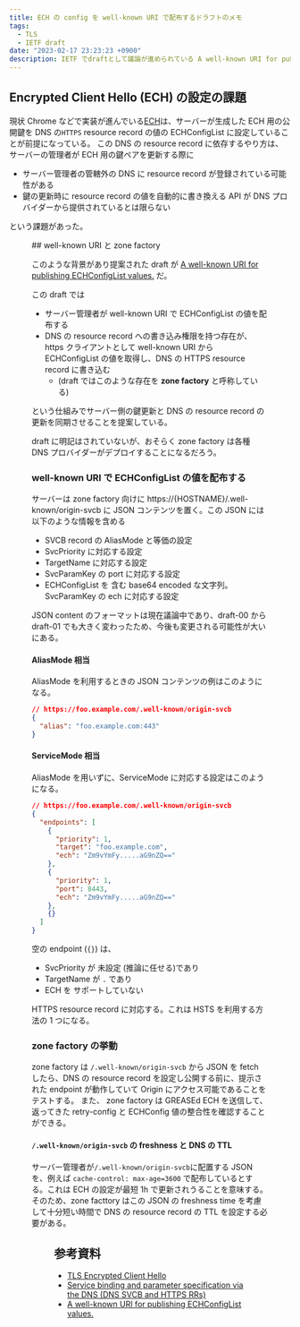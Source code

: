 ```yaml
---
title: ECH の config を well-known URI で配布するドラフトのメモ
tags:
  - TLS
  - IETF draft
date: "2023-02-17 23:23:23 +0900"
description: IETF でdraftとして議論が進められている A well-known URI for publishing ECHConfigList values. のメモ
---
```



## Encrypted Client Hello (ECH) の設定の課題

現状 Chrome などで実装が進んでいる[ECH](https://chromestatus.com/feature/6196703843581952)は、サーバーが生成した ECH 用の公開鍵を DNS の`HTTPS` resource record の値の ECHConfigList に設定していることが前提になっている。
この DNS の resource record に依存するやり方は、サーバーの管理者が ECH 用の鍵ペアを更新する際に

- サーバー管理者の管轄外の DNS に resource record が登録されている可能性がある
- 鍵の更新時に resource record の値を自動的に書き換える API が DNS プロバイダーから提供されているとは限らない

という課題があった。


<Figure
  src={httpsRecordImage}
  widths={[400, 800]}
  sizes="(max-width: 800px) 100vw, 50vw"
  aspectRatio="3:2"
  alt="HTTPS record のみでの ECH のイメージ図"
  caption="fig.1: HTTPS record のみで ECH を設定するときのイメージ図"
/>
## well-known URI と zone factory

このような背景があり提案された draft が [A well-known URI for publishing ECHConfigList values.](https://datatracker.ietf.org/doc/draft-ietf-tls-wkech/) だ。

この draft では

- サーバー管理者が well-known URI で ECHConfigList の値を配布する
- DNS の resource record への書き込み権限を持つ存在が、https クライアントとして well-known URI から ECHConfigList の値を取得し、DNS の HTTPS resource record に書き込む
  - (draft ではこのような存在を **zone factory** と呼称している)

という仕組みでサーバー側の鍵更新と DNS の resource record の更新を同期させることを提案している。

draft に明記はされていないが、おそらく zone factory は各種 DNS プロバイダーがデプロイすることになるだろう。

### well-known URI で ECHConfigList の値を配布する

サーバーは zone factory 向けに https://\{HOSTNAME\}/.well-known/origin-svcb に JSON コンテンツを置く。この JSON には以下のような情報を含める

- SVCB record の AliasMode と等価の設定
- SvcPriority に対応する設定
- TargetName に対応する設定
- SvcParamKey の port に対応する設定
- ECHConfigList を 含む base64 encoded な文字列。SvcParamKey の ech に対応する設定

JSON content のフォーマットは現在議論中であり、draft-00 から draft-01 でも大きく変わったため、今後も変更される可能性が大いにある。

#### AliasMode 相当

AliasMode を利用するときの JSON コンテンツの例はこのようになる。

```json
// https://foo.example.com/.well-known/origin-svcb
{
  "alias": "foo.example.com:443"
}
```

#### ServiceMode 相当

AliasMode を用いずに、ServiceMode に対応する設定はこのようになる。

```json
// https://foo.example.com/.well-known/origin-svcb
{
  "endpoints": [
    {
      "priority": 1,
      "target": "foo.example.com",
      "ech": "Zm9vYmFy.....aG9nZQ=="
    },
    {
      "priority": 1,
      "port": 8443,
      "ech": "Zm9vYmFy.....aG9nZQ=="
    },
    {}
  ]
}
```

空の endpoint (`{}`) は、

- SvcPriority が 未設定 (推論に任せる)であり
- TargetName が `.` であり
- ECH を サポートしていない

HTTPS resource record に対応する。これは HSTS を利用する方法の 1 つになる。

### zone factory の挙動

zone factory は `/.well-known/origin-svcb` から JSON を fetch したら、DNS の resource record を設定し公開する前に、提示された endpoint が動作していて Origin にアクセス可能であることをテストする。
また、 zone factory は GREASEd ECH を送信して、返ってきた retry-config と ECHConfig 値の整合性を確認することができる。

#### `/.well-known/origin-svcb` の freshness と DNS の TTL

サーバー管理者が`/.well-known/origin-svcb`に配置する JSON を、例えば `cache-control: max-age=3600` で配布しているとする。これは ECH の設定が最短 1h で更新されうることを意味する。そのため、zone facttory はこの JSON の freshness time を考慮して十分短い時間で DNS の resource record の TTL を設定する必要がある。


<Figure
  src={wellKnownUriImage}
  widths={[400, 800]}
  sizes="(max-width: 800px) 100vw, 50vw"
  aspectRatio="3:2"
  alt="HTTPS record と zone factory を組み合わせた ECH のイメージ図"
  caption="fig.2: HTTPS record と zone factory を組み合わせて ECH を設定するときのイメージ図"
/>

## 参考資料

- [TLS Encrypted Client Hello](https://www.ietf.org/archive/id/draft-ietf-tls-esni-15.html)
- [Service binding and parameter specification via the DNS (DNS SVCB and HTTPS RRs)](https://www.ietf.org/archive/id/draft-ietf-dnsop-svcb-https-11.html)
- [A well-known URI for publishing ECHConfigList values.](https://www.ietf.org/archive/id/draft-ietf-tls-wkech-01.html)
